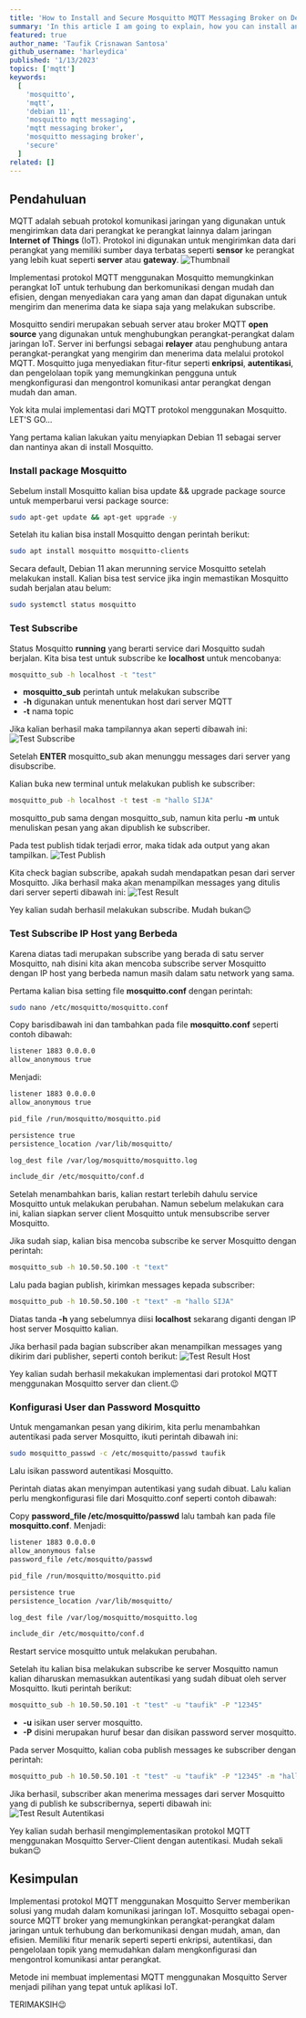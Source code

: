 ---
title: 'How to Install and Secure Mosquitto MQTT Messaging Broker on Debian 11'
summary: 'In this article I am going to explain, how you can install and secure Mosquitto MQTT Messaging Broker on Debian 11. How? read this article to the end😉'
featured: true
author_name: 'Taufik Crisnawan Santosa'
github_username: 'harleydica'
published: '1/13/2023'
topics: ['mqtt']
keywords:
  [
    'mosquitto',
    'mqtt',
    'debian 11',
    'mosquitto mqtt messaging',
    'mqtt messaging broker',
    'mosquitto messaging broker',
    'secure'
  ]
related: []
---

## Pendahuluan

MQTT adalah sebuah protokol komunikasi jaringan yang digunakan untuk mengirimkan data dari perangkat ke perangkat lainnya dalam jaringan **Internet of Things** (IoT). Protokol ini digunakan untuk mengirimkan data dari perangkat yang memiliki sumber daya terbatas seperti **sensor** ke perangkat yang lebih kuat seperti **server** atau **gateway**.
![Thumbnail](https://ik.imagekit.io/taufik/blog/how-to-install-and-secure-the-mosquitto-mqtt-messaging-broker-on-debian-11/thumbnail.png 'Thumbnail')

Implementasi protokol MQTT menggunakan Mosquitto memungkinkan perangkat IoT untuk terhubung dan berkomunikasi dengan mudah dan efisien, dengan menyediakan cara yang aman dan dapat digunakan untuk mengirim dan menerima data ke siapa saja yang melakukan subscribe.

Mosquitto sendiri merupakan sebuah server atau broker MQTT **open source** yang digunakan untuk menghubungkan perangkat-perangkat dalam jaringan IoT. Server ini berfungsi sebagai **relayer** atau penghubung antara perangkat-perangkat yang mengirim dan menerima data melalui protokol MQTT. Mosquitto juga menyediakan fitur-fitur seperti **enkripsi**, **autentikasi**, dan pengelolaan topik yang memungkinkan pengguna untuk mengkonfigurasi dan mengontrol komunikasi antar perangkat dengan mudah dan aman.

Yok kita mulai implementasi dari MQTT protokol menggunakan Mosquitto. LET'S GO...

Yang pertama kalian lakukan yaitu menyiapkan Debian 11 sebagai server dan nantinya akan di install Mosquitto.

### Install package Mosquitto

Sebelum install Mosquitto kalian bisa update && upgrade package source untuk memperbarui versi package source:
```bash
sudo apt-get update && apt-get upgrade -y
```
Setelah itu kalian bisa install Mosquitto dengan perintah berikut:
```bash
sudo apt install mosquitto mosquitto-clients
```
Secara default, Debian 11 akan merunning service Mosquitto setelah melakukan install. Kalian bisa test service jika ingin memastikan Mosquitto sudah berjalan atau belum:
```bash
sudo systemctl status mosquitto
```

### Test Subscribe

Status Mosquitto **running** yang berarti service dari Mosquitto sudah berjalan. Kita bisa test untuk subscribe ke **localhost** untuk mencobanya:
```bash
mosquitto_sub -h localhost -t "test"
```
- **mosquitto_sub** perintah untuk melakukan subscribe
- **-h** digunakan untuk menentukan host dari server MQTT
- **-t** nama topic

Jika kalian berhasil maka tampilannya akan seperti dibawah ini:
![Test Subscribe](https://ik.imagekit.io/taufik/blog/how-to-install-and-secure-the-mosquitto-mqtt-messaging-broker-on-debian-11/test-sub.png 'Test Subscribe')

Setelah **ENTER** mosquitto_sub akan menunggu messages dari server yang disubscribe.

Kalian buka new terminal untuk melakukan publish ke subscriber:
```bash
mosquitto_pub -h localhost -t test -m "hallo SIJA"
```
mosquitto_pub sama dengan mosquitto_sub, namun kita perlu **-m** untuk menuliskan pesan yang akan dipublish ke subscriber.

Pada test publish tidak terjadi error, maka tidak ada output yang akan tampilkan.
![Test Publish](https://ik.imagekit.io/taufik/blog/how-to-install-and-secure-the-mosquitto-mqtt-messaging-broker-on-debian-11/test-pub.png 'Test Publish')

Kita check bagian subscribe, apakah sudah mendapatkan pesan dari server Mosquitto. Jika berhasil maka akan menampilkan messages yang ditulis dari server seperti dibawah ini:
![Test Result](https://ik.imagekit.io/taufik/blog/how-to-install-and-secure-the-mosquitto-mqtt-messaging-broker-on-debian-11/test-result.png 'Test Result')

Yey kalian sudah berhasil melakukan subscribe. Mudah bukan😉

### Test Subscribe IP Host yang Berbeda

Karena diatas tadi merupakan subscribe yang berada di satu server Mosquitto, nah disini kita akan mencoba subscribe server Mosquitto dengan IP host yang berbeda namun masih dalam satu network yang sama.

Pertama kalian bisa setting file **mosquitto.conf** dengan perintah:
```bash
sudo nano /etc/mosquitto/mosquitto.conf
```
Copy barisdibawah ini dan tambahkan pada file **mosquitto.conf** seperti contoh dibawah:
```bash
listener 1883 0.0.0.0
allow_anonymous true
```
Menjadi:
```bash
listener 1883 0.0.0.0
allow_anonymous true

pid_file /run/mosquitto/mosquitto.pid

persistence true
persistence_location /var/lib/mosquitto/

log_dest file /var/log/mosquitto/mosquitto.log

include_dir /etc/mosquitto/conf.d
```
Setelah menambahkan baris, kalian restart terlebih dahulu service Mosquitto untuk melakukan perubahan. Namun sebelum melakukan cara ini, kalian siapkan server client Mosquitto untuk mensubscribe server Mosquitto.

Jika sudah siap, kalian bisa mencoba subscribe ke server Mosquitto dengan perintah:
```bash
mosquitto_sub -h 10.50.50.100 -t "text"
```
Lalu pada bagian publish, kirimkan messages kepada subscriber:
```bash
mosquitto_pub -h 10.50.50.100 -t "text" -m "hallo SIJA"
```
Diatas tanda **-h** yang sebelumnya diisi **localhost** sekarang diganti dengan IP host server Mosquitto kalian.

Jika berhasil pada bagian subscriber akan menampilkan messages yang dikirim dari publisher, seperti contoh berikut:
![Test Result Host](https://ik.imagekit.io/taufik/blog/how-to-install-and-secure-the-mosquitto-mqtt-messaging-broker-on-debian-11/test-result-host.png 'Test Result Host')

Yey kalian sudah berhasil mekakukan implementasi dari protokol MQTT menggunakan Mosquitto server dan client.😉

### Konfigurasi User dan Password Mosquitto

Untuk mengamankan pesan yang dikirim, kita perlu menambahkan autentikasi pada server Mosquitto, ikuti perintah dibawah ini:
```bash
sudo mosquitto_passwd -c /etc/mosquitto/passwd taufik
```
Lalu isikan password autentikasi Mosquitto.

Perintah diatas akan menyimpan autentikasi yang sudah dibuat. Lalu kalian perlu mengkonfigurasi file dari Mosquitto.conf seperti contoh dibawah:

Copy **password_file /etc/mosquitto/passwd** lalu tambah kan pada file **mosquitto.conf**.
Menjadi:
```bash
listener 1883 0.0.0.0
allow_anonymous false
password_file /etc/mosquitto/passwd

pid_file /run/mosquitto/mosquitto.pid

persistence true
persistence_location /var/lib/mosquitto/

log_dest file /var/log/mosquitto/mosquitto.log

include_dir /etc/mosquitto/conf.d
```
Restart service mosquitto untuk melakukan perubahan.

Setelah itu kalian bisa melakukan subscribe ke server Mosquitto namun kalian diharuskan memasukkan autentikasi yang sudah dibuat oleh server Mosquitto.
Ikuti perintah berikut:
```bash
mosquitto_sub -h 10.50.50.101 -t "test" -u "taufik" -P "12345"
```
- **-u** isikan user server mosquitto.
- **-P** disini merupakan huruf besar dan disikan password server mosquitto.

Pada server Mosquitto, kalian coba publish messages ke subscriber dengan perintah:
```bash
mosquitto_pub -h 10.50.50.101 -t "test" -u "taufik" -P "12345" -m "hallo SIJA"
```
Jika berhasil, subscriber akan menerima messages dari server Mosquitto yang di publish ke subscribernya, seperti dibawah ini:
![Test Result Autentikasi](https://ik.imagekit.io/taufik/blog/how-to-install-and-secure-the-mosquitto-mqtt-messaging-broker-on-debian-11/test-result-autentikasi.png 'Test Result Autentikasi')

Yey kalian sudah berhasil mengimplementasikan protokol MQTT menggunakan Mosquitto Server-Client dengan autentikasi. Mudah sekali bukan😉

## Kesimpulan

Implementasi protokol MQTT menggunakan Mosquitto Server memberikan solusi yang mudah dalam komunikasi jaringan IoT. Mosquitto sebagai open-source MQTT broker yang memungkinkan perangkat-perangkat dalam jaringan untuk terhubung dan berkomunikasi dengan mudah, aman, dan efisien. Memiliki fitur menarik seperti seperti enkripsi, autentikasi, dan pengelolaan topik yang memudahkan dalam mengkonfigurasi dan mengontrol komunikasi antar perangkat.

Metode ini membuat implementasi MQTT menggunakan Mosquitto Server menjadi pilihan yang tepat untuk aplikasi IoT.

TERIMAKSIH😉